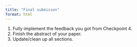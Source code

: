 ```yaml
---
title: "Final submisson"
format: html
---
```


1.  Fully implement the feedback you got from Checkpoint 4.
2.  Finish the abstract of your paper.  
2.  Update/clean up all sections. 

